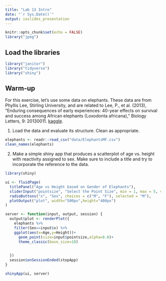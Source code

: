 ```yaml
---
title: "Lab 13 Intro"
date: "`r Sys.Date()`"
output: ioslides_presentation
---
```


```r
knitr::opts_chunk$set(echo = FALSE)
library("jpeg")
```

## Load the libraries
```r
library("janitor")
library("tidyverse")
library("shiny")
```

## Warm-up
For this exercise, let's use some data on elephants. These data are from Phyllis Lee, Stirling University, and are related to Lee, P., et al. (2013), "Enduring consequences of early experiences: 40-year effects on survival and success among African elephants (Loxodonta africana)," Biology Letters, 9: 20130011. [kaggle](https://www.kaggle.com/mostafaelseidy/elephantsmf).  

1. Load the data and evaluate its structure. Clean as appropriate.
```r
elephants <- readr::read_csv("data/ElephantsMF.csv")
clean_names(elephants)

```

2. Make a simple shiny app that produces a scatterplot of age vs. height with reactivity assigned to sex. Make sure to include a title and try to incorporate the reference to the data.

```r
library(shiny)

ui <- fluidPage(
  titlePanel("Age vs Height based on Gender of Elephants"),
  sliderInput("pointsize", "Select the Point Size", min = 1, max = 5, value = 2, step = 0.5),
  radioButtons("x", "Sex", choices = c("M", "F"), selected = "M"),
  plotOutput("plot", width="500px",height="400px")
)

server <- function(input, output, session) {
  output$plot <- renderPlot({
    elephants %>%
    filter(Sex==input$x) %>%
    ggplot(aes(x=Age,y=Height))+
      geom_point(size=input$pointsize,alpha=0.8)+
      theme_classic(base_size=18)
    
    
  })
  session$onSessionEnded(stopApp)
}

shinyApp(ui, server)
```